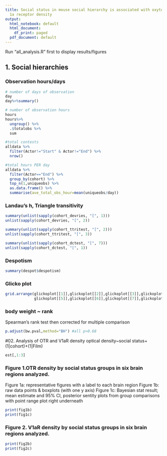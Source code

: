 ```yaml
---
title: Social status in mouse social hierarchy is associated with oxytocin and vasopressin
  1a receptor density
output:
  html_notebook: default
  html_document:
    df_print: paged
  pdf_document: default
---
```


Run "all_analysis.R" first to display results/figures

## 1. Social hierarchies
### Observation hours/days
```r
# number of days of observation
day
day%>%summary()

# number of observation hours
hours
hours%>%
  ungroup() %>%
  .$totalobs %>%
  sum

#total contests
alldata %>% 
  filter(Actor!="Start" & Actor!="End") %>%
  nrow()

#total hours PER day
alldata %>%
  filter(Actor=="End") %>% 
  group_by(cohort) %>% 
  top_n(1,uniqueobs) %>% 
  as.data.frame() %>%
  summarise(ave_total_obs_hour=mean(uniqueobs/day))
```

### Landau's h, Triangle transitivity
```r
summary(unlist(sapply(cohort_devries, "[", 1)))
unlist(sapply(cohort_devries, "[", 2))

summary(unlist(sapply(cohort_ttritest, "[", 2)))
unlist(sapply(cohort_ttritest, "[", 3))

summary(unlist(sapply(cohort_dctest, "[", 7)))
unlist(sapply(cohort_dctest, "[", 1))
```

### Despotism
```r
summary(despot$despotism)
```

### Glicko plot
```r
grid.arrange(glickoplot[[1]],glickoplot[[2]],glickoplot[[3]],glickoplot[[4]],
             glickoplot[[5]],glickoplot[[6]],glickoplot[[7]],glickoplot[[8]],nrow=4)
```

### body weight ~ rank
Spearman's rank test then corrected for multiple comparison 
```r
p.adjust(bw.pval,method="BH") #all p>0.68
```


#02. Analysis of OTR and V1aR density 
optical density~social status+(1|cohort)+(1|Film)
```r
est[,1:3]
```

### Figure 1.OTR density by social status groups in six brain regions analyzed. 
Figure 1a: representative figures with a label to each brain region
Figure 1b: raw data points & boxplots (with one y axis)
Figure 1c: Bayesian stat result; mean estimate and 95% CI, posterior sentity plots from group comparisons with point range plot right underneath
```r
print(fig1b)
print(fig1c)
```

### Figure 2. V1aR density by social status groups in six brain regions analyzed. 
```r
print(fig2b)
print(fig2c)
```

